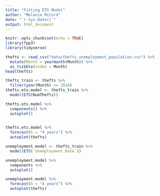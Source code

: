 ```yaml
---
title: "Fitting ETS Model"
author: "Melanie McCord"
date: "`r Sys.Date()`"
output: html_document
---
```


```r
knitr::opts_chunk$set(echo = TRUE)
library(fpp3)
library(tidyverse)
```


```r
thefts <- read_csv("data/thefts_unemployment_population.csv") %>%
  mutate(Month = yearmonth(Month)) %>%
  as_tsibble(index = Month)
head(thefts)
```

```r
thefts_train <- thefts %>%
  filter(year(Month) <= 2018)
thefts.ets.model <- thefts_train %>%
  model(ETS(NumThefts))

thefts.ets.model %>%
  components() %>%
  autoplot()
  
```

```r
thefts.ets.model %>%
  forecast(h = "4 years") %>%
  autoplot(thefts)
```


```r
unemployment.model <- thefts_train %>%
  model(ETS(`Unemployment Rate`))

unemployment.model %>%
  components %>%
  autoplot()

unemployment.model %>%
  forecast(h = "4 years") %>%
  autoplot(thefts)
```